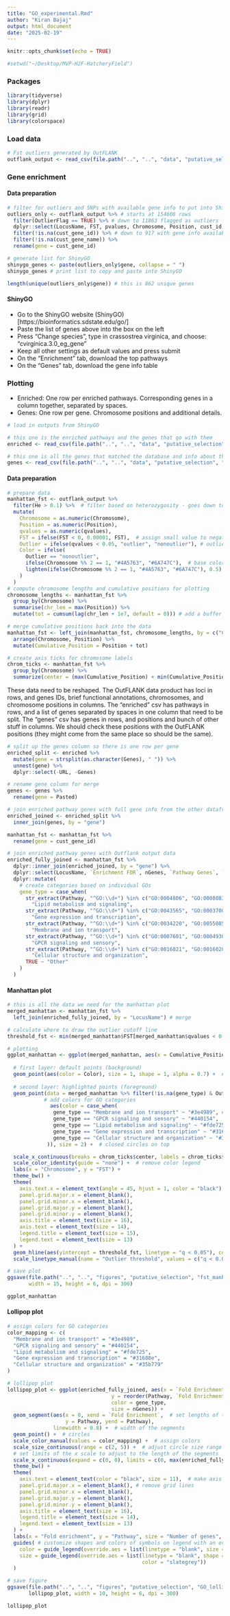 ```yaml
---
title: "GO_experimental.Rmd"
author: "Kiran Bajaj"
output: html_document
date: "2025-02-19"
---
```


```r
knitr::opts_chunk$set(echo = TRUE)
```

```r
#setwd("~/Desktop/MVP-H2F-HatcheryField")
```

### Packages

```r

library(tidyverse)
library(dplyr)
library(readr)
library(grid)
library(colorspace)

```

### Load data

```r

# Fst outliers generated by OutFLANK
outflank_output <- read_csv(file.path("..", "..", "data", "putative_selection", "outflank_results.csv"))

```

### Gene enrichment

#### Data preparation

```r

# filter for outliers and SNPs with available gene info to put into ShinyGO
outliers_only <- outflank_output %>% # starts at 154608 rows
  filter(OutlierFlag == TRUE) %>% # down to 11863 flagged as outliers
  dplyr::select(LocusName, FST, pvalues, Chromosome, Position, cust_id, cust_gene_id, cust_gene_name) %>%
  filter(!is.na(cust_gene_id)) %>% # down to 917 with gene info available
  filter(!is.na(cust_gene_name)) %>%
  rename(gene = cust_gene_id)

# generate list for ShinyGO
shinygo_genes <- paste(outliers_only$gene, collapse = " ")
shinygo_genes # print list to copy and paste into ShinyGO

length(unique(outliers_only$gene)) # this is 862 unique genes

```

#### ShinyGO

- Go to the ShinyGO website (ShinyGO)[https://bioinformatics.sdstate.edu/go/]
- Paste the list of genes above into the box on the left
- Press "Change species", type in crassostrea virginica, and choose: "cvirginica.3.0_eg_gene"
- Keep all other settings as default values and press submit
- On the "Enrichment" tab, download the top pathways
- On the "Genes" tab, download the gene info table

### Plotting

- Enriched: One row per enriched pathways. Corresponding genes in a column together, separated by spaces.
- Genes: One row per gene. Chromosome positions and additional details.

```r

# load in outputs from ShinyGO

# this one is the enriched pathways and the genes that go with them
enriched <- read_csv(file.path("..", "..", "data", "putative_selection", "shinyGO_enriched.csv"))

# this one is all the genes that matched the database and info about them
genes <- read_csv(file.path("..", "..", "data", "putative_selection", "shinyGO_genes.csv"))


```

#### Data preparation

```r

# prepare data
manhattan_fst <- outflank_output %>%
  filter(He > 0.1) %>%  # filter based on heterozygosity - goes down to 151340 SNPs
  mutate(
    Chromosome = as.numeric(Chromosome),
    Position = as.numeric(Position),
    qvalues = as.numeric(qvalues),
    FST = ifelse(FST < 0, 0.00001, FST),  # assign small value to negative FST
    Outlier = ifelse(qvalues < 0.05, "outlier", "nonoutlier"), # outliers are designated with q values 
    Color = ifelse(
      Outlier == "nonoutlier",
      ifelse(Chromosome %% 2 == 1, "#4A5763", "#6A747C"),  # base color
      lighten(ifelse(Chromosome %% 2 == 1, "#4A5763", "#6A747C"), 0.5) # lighten for outliers
    )
  )
# compute chromosome lengths and cumulative positions for plotting
chromosome_lengths <- manhattan_fst %>%
  group_by(Chromosome) %>%
  summarise(chr_len = max(Position)) %>%
  mutate(tot = cumsum(lag(chr_len + 1e7, default = 0))) # add a buffer between chromosomes for readability

# merge cumulative positions back into the data
manhattan_fst <- left_join(manhattan_fst, chromosome_lengths, by = c("Chromosome" = "Chromosome")) %>%
  arrange(Chromosome, Position) %>%
  mutate(Cumulative_Position = Position + tot)

# create axis ticks for chromosome labels
chrom_ticks <- manhattan_fst %>%
  group_by(Chromosome) %>%
  summarize(center = (max(Cumulative_Position) + min(Cumulative_Position)) / 2)

```

These data need to be reshaped. The OutFLANK data product has loci in rows, and genes IDs, brief functional annotations, chromosomes, and chromosome positions in columns. The "enriched" csv has pathways in rows, and a list of genes separated by spaces in one column that need to be split. The "genes" csv has genes in rows, and positions and bunch of other stuff in columns. We should check these positions with the OutFLANK positions (they might come from the same place so should be the same). 

```r

# split up the genes column so there is one row per gene
enriched_split <- enriched %>%
  mutate(gene = strsplit(as.character(Genes), " ")) %>%
  unnest(gene) %>%
  dplyr::select(-URL, -Genes)

# rename gene column for merge
genes <- genes %>%
  rename(gene = Pasted)

# join enriched pathway genes with full gene info from the other dataframe
enriched_joined <- enriched_split %>%
  inner_join(genes, by = "gene")

manhattan_fst <- manhattan_fst %>%
  rename(gene = cust_gene_id)

# join enriched pathway genes with Outflank output data
enriched_fully_joined <- manhattan_fst %>%
  dplyr::inner_join(enriched_joined, by = "gene") %>%
  dplyr::select(LocusName, `Enrichment FDR`, nGenes, `Pathway Genes`, `Fold Enrichment`, Pathway) %>%
  dplyr::mutate(
    # create categories based on individual GOs
    gene_type = case_when(
      str_extract(Pathway, "^GO:\\d+") %in% c("GO:0004806", "GO:0008083") ~ 
        "Lipid metabolism and signaling", 
      str_extract(Pathway, "^GO:\\d+") %in% c("GO:0043565", "GO:0003700", "GO:0006355") ~ 
        "Gene expression and transcription",
      str_extract(Pathway, "^GO:\\d+") %in% c("GO:0034220", "GO:0055085", "GO:0098655") ~ 
        "Membrane and ion transport",
      str_extract(Pathway, "^GO:\\d+") %in% c("GO:0007601", "GO:0004930", "GO:0007186") ~ 
        "GPCR signaling and sensory",
      str_extract(Pathway, "^GO:\\d+") %in% c("GO:0016021", "GO:0016020", "GO:0031012") ~ 
        "Cellular structure and organization",
      TRUE ~ "Other"
    )
  )
```

#### Manhattan plot

```r

# this is all the data we need for the manhattan plot
merged_manhattan <- manhattan_fst %>%
  left_join(enriched_fully_joined, by = "LocusName") # merge

# calculate where to draw the outlier cutoff line
threshold_fst <- min(merged_manhattan$FST[merged_manhattan$qvalues < 0.05], na.rm = TRUE)

# plotting
ggplot_manhattan <- ggplot(merged_manhattan, aes(x = Cumulative_Position, y = FST)) +
  
  # first layer: default points (background)
  geom_point(aes(color = Color), size = 1, shape = 1, alpha = 0.7) +  # slight transparency, open circles
  
  # second layer: highlighted points (foreground)
  geom_point(data = merged_manhattan %>% filter(!is.na(gene_type) & Outlier == "outlier"), 
            # add colors for GO categories
              aes(color = case_when(
               gene_type == "Membrane and ion transport" ~ "#3e4989", # color by gene type
               gene_type == "GPCR signaling and sensory" ~ "#440154", 
               gene_type == "Lipid metabolism and signaling" ~ "#fde725",  
               gene_type == "Gene expression and transcription" ~ "#31688e",
               gene_type == "Cellular structure and organization" ~ "#35b779", 
             )), size = 2) +  # closed circles on top

  scale_x_continuous(breaks = chrom_ticks$center, labels = chrom_ticks$Chromosome) +
  scale_color_identity(guide = "none") +  # remove color legend
  labs(x = "Chromosome", y = "FST") +
  theme_bw() +
  theme(
    axis.text.x = element_text(angle = 45, hjust = 1, color = "black"),
    panel.grid.major.x = element_blank(),
    panel.grid.minor.x = element_blank(),
    panel.grid.major.y = element_blank(), 
    panel.grid.minor.y = element_blank(),
    axis.title = element_text(size = 16),    
    axis.text = element_text(size = 14),      
    legend.title = element_text(size = 15),      
    legend.text = element_text(size = 13)
  ) +
  geom_hline(aes(yintercept = threshold_fst, linetype = "q < 0.05"), color = "black") +
  scale_linetype_manual(name = "Outlier threshold", values = c("q < 0.05" = "dashed"))

# save plot
ggsave(file.path("..", "..", "figures", "putative_selection", "fst_manhattan_plot.pdf"), ggplot_manhattan, 
       width = 15, height = 6, dpi = 300)

ggplot_manhattan

```

#### Lollipop plot

```r

# assign colors for GO categories
color_mapping <- c(
  "Membrane and ion transport" = "#3e4989",
  "GPCR signaling and sensory" = "#440154",
  "Lipid metabolism and signaling" = "#fde725",
  "Gene expression and transcription" = "#31688e",
  "Cellular structure and organization" = "#35b779"  
)

# lollipop plot
lollipop_plot <- ggplot(enriched_fully_joined, aes(x = `Fold Enrichment`, 
                                  y = reorder(Pathway, `Fold Enrichment`), 
                                  color = gene_type, 
                                  size = nGenes)) +
  geom_segment(aes(x = 0, xend = `Fold Enrichment`,  # set lengths of the segments
                   y = Pathway, yend = Pathway), 
               linewidth = 0.8) +  # width of the segments
  geom_point() +  # circles
  scale_color_manual(values = color_mapping) +  # assign colors
  scale_size_continuous(range = c(2, 5)) +  # adjust circle size range
  # set limits of the x scale to adjust to the length of the segments
  scale_x_continuous(expand = c(0, 0), limits = c(0, max(enriched_fully_joined$`Fold Enrichment`) * 1.1)) +  
  theme_bw() +
  theme( 
    axis.text = element_text(color = "black", size = 11),  # make axis text black
    panel.grid.major.x = element_blank(), # remove grid lines
    panel.grid.minor.x = element_blank(),
    panel.grid.major.y = element_blank(), 
    panel.grid.minor.y = element_blank(), 
    axis.title = element_text(size = 16),    
    legend.title = element_text(size = 14),      
    legend.text = element_text(size = 13)
  ) +
  labs(x = "Fold enrichment", y = "Pathway", size = "Number of genes", color = "Gene type") +
  guides( # customize shapes and colors of symbols on legend with an override
    color = guide_legend(override.aes = list(linetype = "blank", size = 3)),  
    size = guide_legend(override.aes = list(linetype = "blank", shape = 21, fill = "slategrey",
                                            color = "slategrey"))  
  )

# save figure
ggsave(file.path("..", "..", "figures", "putative_selection", "GO_lollipop_plot.pdf"), 
       lollipop_plot, width = 10, height = 6, dpi = 300)

lollipop_plot

```